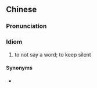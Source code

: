 {{also|闷声不响}}
==Chinese==
{{zh-forms|s=闷声不响}}

===Pronunciation===
{{zh-pron
|m=mēnshēng-不xiǎng
|c=mun6 sing1 bat1 hoeng2
|cat=id
}}

===Idiom===
{{zh-idiom}}

# to not say a word; to keep silent

====Synonyms====
* {{zh-l|不言不語}}